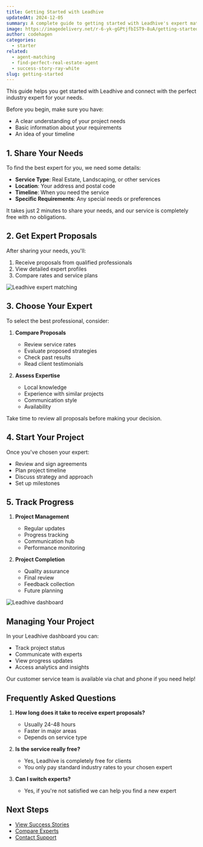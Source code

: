 ```yaml
---
title: Getting Started with Leadhive
updatedAt: 2024-12-05
summary: A complete guide to getting started with Leadhive's expert matching platform.
image: https://imagedelivery.net/r-6-yk-gGPtjfbIST9-8uA/getting-started/public
author: codehagen
categories:
  - starter
related:
  - agent-matching
  - find-perfect-real-estate-agent
  - success-story-ray-white
slug: getting-started
---
```


This guide helps you get started with Leadhive and connect with the perfect industry expert for your needs.

<Prerequisites>
Before you begin, make sure you have:

- A clear understanding of your project needs
- Basic information about your requirements
- An idea of your timeline
</Prerequisites>

## 1. Share Your Needs

To find the best expert for you, we need some details:

- **Service Type**: Real Estate, Landscaping, or other services
- **Location**: Your address and postal code
- **Timeline**: When you need the service
- **Specific Requirements**: Any special needs or preferences

<Note variant="info">
  It takes just 2 minutes to share your needs, and our service is completely free with no obligations.
</Note>

## 2. Get Expert Proposals

After sharing your needs, you'll:

1. Receive proposals from qualified professionals
2. View detailed expert profiles
3. Compare rates and service plans

<Image
  alt="Leadhive expert matching"
  src="https://imagedelivery.net/r-6-yk-gGPtjfbIST9-8uA/compare-proposals/public"
  width={1200}
  height={675}
/>

## 3. Choose Your Expert

To select the best professional, consider:

1. **Compare Proposals**
   - Review service rates
   - Evaluate proposed strategies
   - Check past results
   - Read client testimonials

2. **Assess Expertise**
   - Local knowledge
   - Experience with similar projects
   - Communication style
   - Availability

<Note variant="warning">
  Take time to review all proposals before making your decision.
</Note>

## 4. Start Your Project

Once you've chosen your expert:
- Review and sign agreements
- Plan project timeline
- Discuss strategy and approach
- Set up milestones

## 5. Track Progress

1. **Project Management**
   - Regular updates
   - Progress tracking
   - Communication hub
   - Performance monitoring

2. **Project Completion**
   - Quality assurance
   - Final review
   - Feedback collection
   - Future planning

<Image
  alt="Leadhive dashboard"
  src="https://imagedelivery.net/r-6-yk-gGPtjfbIST9-8uA/dashboard-preview/public"
  width={1200}
  height={600}
/>

## Managing Your Project

In your Leadhive dashboard you can:
- Track project status
- Communicate with experts
- View progress updates
- Access analytics and insights

<Note variant="success">
  Our customer service team is available via chat and phone if you need help!
</Note>

## Frequently Asked Questions

1. **How long does it take to receive expert proposals?**
   - Usually 24-48 hours
   - Faster in major areas
   - Depends on service type

2. **Is the service really free?**
   - Yes, Leadhive is completely free for clients
   - You only pay standard industry rates to your chosen expert

3. **Can I switch experts?**
   - Yes, if you're not satisfied we can help you find a new expert

## Next Steps

- [View Success Stories](/customers)
- [Compare Experts](/)
- [Contact Support](/contact)